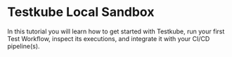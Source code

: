 
# Testkube Local Sandbox

In this tutorial you will learn how to get started with Testkube, run your first Test Workflow, inspect its executions, and
integrate it with your CI/CD pipeline(s).
